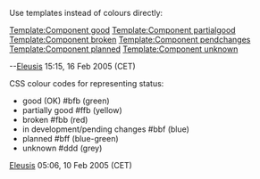 Use templates instead of colours directly:

[[Template:Component good]]
[[Template:Component partialgood]]
[[Template:Component broken]]
[[Template:Component pendchanges]]
[[Template:Component planned]]
[[Template:Component unknown]]

--[[User:Eleusis|Eleusis]] 15:15, 16 Feb 2005 (CET)

CSS colour codes for representing status:
* good (OK) #bfb (green)
* partially good #ffb (yellow)
* broken #fbb (red)
* in development/pending changes #bbf (blue)
* planned #bff (blue-green)
* unknown #ddd (grey)

[[User:Eleusis|Eleusis]] 05:06, 10 Feb 2005 (CET)